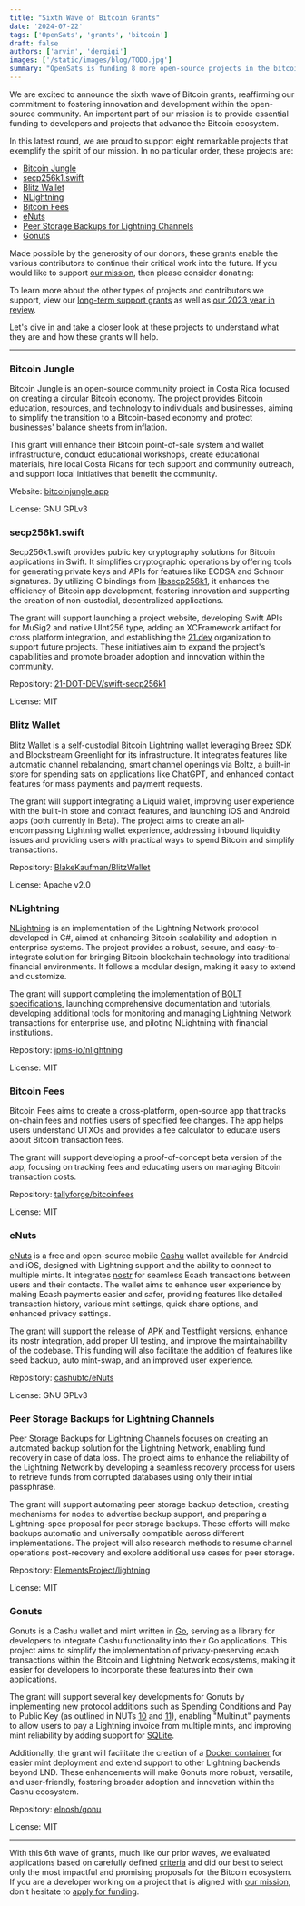 ```yaml
---
title: "Sixth Wave of Bitcoin Grants"
date: '2024-07-22'
tags: ['OpenSats', 'grants', 'bitcoin']
draft: false
authors: ['arvin', 'dergigi']
images: ['/static/images/blog/TODO.jpg']
summary: "OpenSats is funding 8 more open-source projects in the bitcoin ecosystem."
---
```


We are excited to announce the sixth wave of Bitcoin grants, reaffirming our commitment to fostering innovation and development within the open-source community. 
An important part of our mission is to provide essential funding to developers and projects that advance the Bitcoin ecosystem.

In this latest round, we are proud to support eight remarkable projects that exemplify the spirit of our mission. In no particular order, these projects are:

-   [Bitcoin Jungle](#bitcoin-jungle)
-   [secp256k1.swift](#secp256k1.swift)
-   [Blitz Wallet](#blitz-wallet)
-   [NLightning](#nlightning)
-   [Bitcoin Fees](#bitcoin-fees)
-   [eNuts](#enuts)
-   [Peer Storage Backups for Lightning Channels](#peer-storage-backups-for-lightning-channels)
-   [Gonuts](#gonuts)

Made possible by the generosity of our donors, these grants enable the various contributors to continue their critical work into the future.
If you would like to support [our mission](/mission), then please consider donating:

<center>
    <DonateToGeneralFundButton/>
</center>

To learn more about the other types of projects and contributors we support, view our [long-term support grants](/tags/lts) as well as [our 2023 year in review](/blog/2023-year-in-review).

Let's dive in and take a closer look at these projects to understand what they are and how these grants will help.

---

### Bitcoin Jungle

Bitcoin Jungle is an open-source community project in Costa Rica focused on creating a circular Bitcoin economy. The project provides Bitcoin education, resources, and technology to 
individuals and businesses, aiming to simplify the transition to a Bitcoin-based economy and protect businesses' balance sheets from inflation.

This grant will enhance their Bitcoin point-of-sale system and wallet infrastructure, conduct educational workshops, create educational materials, hire local Costa Ricans for tech 
support and community outreach, and support local initiatives that benefit the community.

Website: [bitcoinjungle.app](https://www.bitcoinjungle.app/)

License: GNU GPLv3

### secp256k1.swift

Secp256k1.swift provides public key cryptography solutions for Bitcoin applications in Swift. It simplifies cryptographic operations by offering tools for generating private keys and 
APIs for features like ECDSA and Schnorr signatures. By utilizing C bindings from [libsecp256k1](https://github.com/bitcoin-core/secp256k1), it enhances the efficiency of Bitcoin app 
development, fostering innovation and supporting the creation of non-custodial, decentralized applications.

The grant will support launching a project website, developing Swift APIs for MuSig2 and native UInt256 type, adding an XCFramework artifact for cross platform integration, and establishing 
the [21.dev](https://21.dev/) organization to support future projects. These initiatives aim to expand the project's capabilities and promote broader adoption and innovation within the community.

Repository: [21-DOT-DEV/swift-secp256k1](https://github.com/21-DOT-DEV/swift-secp256k1)

License: MIT

### Blitz Wallet

[Blitz Wallet](https://blitz-wallet.com/) is a self-custodial Bitcoin Lightning wallet leveraging Breez SDK and Blockstream Greenlight for its infrastructure. It integrates features like 
automatic channel rebalancing, smart channel openings via Boltz, a built-in store for spending sats on applications like ChatGPT, and enhanced contact features for mass payments and payment requests.

The grant will support integrating a Liquid wallet, improving user experience with the built-in store and contact features, and launching iOS and Android apps (both currently in Beta). 
The project aims to create an all-encompassing Lightning wallet experience, addressing inbound liquidity issues and providing users with practical ways to spend Bitcoin and simplify transactions.

Repository: [BlakeKaufman/BlitzWallet](https://github.com/BlakeKaufman/BlitzWallet)

License: Apache v2.0

### NLightning

[NLightning](https://nlightning.ipms.io/) is an implementation of the Lightning Network protocol developed in C#, aimed at enhancing Bitcoin scalability and adoption in enterprise systems. 
The project provides a robust, secure, and easy-to-integrate solution for bringing Bitcoin blockchain technology into traditional financial environments. It follows a modular design, making it easy to extend and customize.

The grant will support completing the implementation of [BOLT specifications](https://nlightning.ipms.io/docs/features.html), launching comprehensive documentation and tutorials, developing 
additional tools for monitoring and managing Lightning Network transactions for enterprise use, and piloting NLightning with financial institutions.

Repository: [ipms-io/nlightning](https://github.com/ipms-io/nlightning)

License: MIT

### Bitcoin Fees

Bitcoin Fees aims to create a cross-platform, open-source app that tracks on-chain fees and notifies users of specified fee changes. The app helps users understand UTXOs and provides a fee 
calculator to educate users about Bitcoin transaction fees.

The grant will support developing a proof-of-concept beta version of the app, focusing on tracking fees and educating users on managing Bitcoin transaction costs.

Repository: [tallyforge/bitcoinfees](https://github.com/tallyforge/bitcoinfees)

License: MIT

### eNuts

[eNuts](https://www.enuts.cash/) is a free and open-source mobile [Cashu](https://docs.cashu.space/) wallet available for Android and iOS, designed with Lightning support and the ability 
to connect to multiple mints. It integrates [nostr](https://nostr.com/) for seamless Ecash transactions between users and their contacts. The wallet aims to enhance user experience by making 
Ecash payments easier and safer, providing features like detailed transaction history, various mint settings, quick share options, and enhanced privacy settings​.

The grant will support the release of APK and Testflight versions, enhance its nostr integration, add proper UI testing, and improve the maintainability of the codebase. 
This funding will also facilitate the addition of features like seed backup, auto mint-swap, and an improved user experience.

Repository: [cashubtc/eNuts](https://github.com/cashubtc/eNuts)

License: GNU GPLv3

### Peer Storage Backups for Lightning Channels

Peer Storage Backups for Lightning Channels focuses on creating an automated backup solution for the Lightning Network, enabling fund recovery in case of data loss. 
The project aims to enhance the reliability of the Lightning Network by developing a seamless recovery process for users to retrieve funds from corrupted databases using only their initial passphrase.

The grant will support automating peer storage backup detection, creating mechanisms for nodes to advertise backup support, and preparing a Lightning-spec proposal for peer 
storage backups. These efforts will make backups automatic and universally compatible across different implementations. The project will also research methods to resume channel operations post-recovery 
and explore additional use cases for peer storage.

Repository: [ElementsProject/lightning](https://github.com/ElementsProject/lightning)

License: MIT

### Gonuts

Gonuts is a Cashu wallet and mint written in [Go](https://go.dev/), serving as a library for developers to integrate Cashu functionality into their Go applications. 
This project aims to simplify the implementation of privacy-preserving ecash transactions within the Bitcoin and Lightning Network ecosystems, making it easier for developers to incorporate these 
features into their own applications.

The grant will support several key developments for Gonuts by implementing new protocol additions such as Spending Conditions and Pay to Public Key (as outlined in NUTs [10](https://github.com/cashubtc/nuts/blob/main/10.md) and [11](https://github.com/cashubtc/nuts/blob/main/11.md)), enabling "Multinut" payments to allow users to pay a Lightning invoice from multiple mints, and improving mint reliability by adding support for [SQLite](https://www.sqlite.org/).

Additionally, the grant will facilitate the creation of a [Docker container](https://www.docker.com/resources/what-container/) for easier mint deployment and extend support to other 
Lightning backends beyond LND. These enhancements will make Gonuts more robust, versatile, and user-friendly, fostering broader adoption and innovation within the Cashu ecosystem.

Repository: [elnosh/gonu](https://github.com/elnosh/gonuts)

License: MIT

---

With this 6th wave of grants, much like our prior waves, we evaluated applications based on carefully defined [criteria](/apply#criteria) and did our best to select only the most impactful 
and promising proposals for the Bitcoin ecosystem. If you are a developer working on a project that is aligned with [our mission](/mission), don't hesitate to [apply for funding](/apply).

<center>
    <DonateToGeneralFundButton/>
</center>
